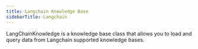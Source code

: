 ```yaml
---
title: Langchain Knowledge Base
sidebarTitle: Langchain
---
```


LangChainKnowledge is a knowledge base class that allows you to load and query data from Langchain supported knowledge bases.

<Snippet file="kb-langchain-reference.mdx" />
